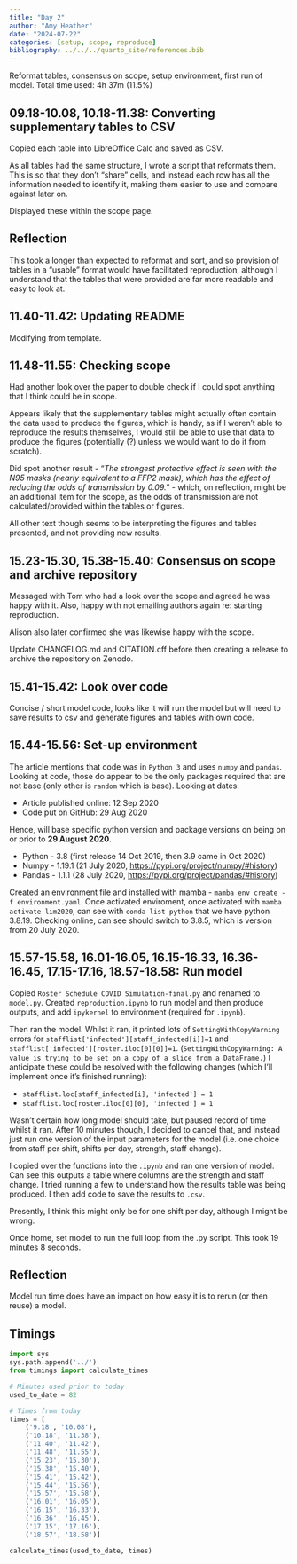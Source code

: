 ```yaml
---
title: "Day 2"
author: "Amy Heather"
date: "2024-07-22"
categories: [setup, scope, reproduce]
bibliography: ../../../quarto_site/references.bib
---
```


::: {.callout-note}

Reformat tables, consensus on scope, setup environment, first run of model. Total time used: 4h 37m (11.5%)

:::

## 09.18-10.08, 10.18-11.38: Converting supplementary tables to CSV

Copied each table into LibreOffice Calc and saved as CSV.

As all tables had the same structure, I wrote a script that reformats them. This is so that they don't "share" cells, and instead each row has all the information needed to identify it, making them easier to use and compare against later on.

Displayed these within the scope page.

::: {.callout-tip}
## Reflection

This took a longer than expected to reformat and sort, and so provision of tables in a "usable" format would have facilitated reproduction, although I understand that the tables that were provided are far more readable and easy to look at.
:::

## 11.40-11.42: Updating README

Modifying from template.

## 11.48-11.55: Checking scope

Had another look over the paper to double check if I could spot anything that I think could be in scope.

Appears likely that the supplementary tables might actually often contain the data used to produce the figures, which is handy, as if I weren't able to reproduce the results themselves, I would still be able to use that data to produce the figures (potentially (?) unless we would want to do it from scratch).

Did spot another result - "*The strongest protective effect is seen with the N95 masks (nearly equivalent to a FFP2 mask), which has the effect of reducing the odds of transmission by 0.09.*" - which, on reflection, might be an additional item for the scope, as the odds of transmission are not calculated/provided within the tables or figures.

All other text though seems to be interpreting the figures and tables presented, and not providing new results.

## 15.23-15.30, 15.38-15.40: Consensus on scope and archive repository

Messaged with Tom who had a look over the scope and agreed he was happy with it. Also, happy with not emailing authors again re: starting reproduction.

Alison also later confirmed she was likewise happy with the scope.

Update CHANGELOG.md and CITATION.cff before then creating a release to archive the repository on Zenodo.

## 15.41-15.42: Look over code

Concise / short model code, looks like it will run the model but will need to save results to csv and generate figures and tables with own code.

## 15.44-15.56: Set-up environment

The article mentions that code was in `Python 3` and uses `numpy` and `pandas`. Looking at code, those do appear to be the only packages required that are not base (only other is `random` which is base). Looking at dates:

* Article published online: 12 Sep 2020
* Code put on GitHub: 29 Aug 2020

Hence, will base specific python version and package versions on being on or prior to **29 August 2020**.

* Python - 3.8 (first release 14 Oct 2019, then 3.9 came in Oct 2020)
* Numpy - 1.19.1 (21 July 2020, <https://pypi.org/project/numpy/#history>)
* Pandas - 1.1.1 (28 July 2020, <https://pypi.org/project/pandas/#history>)

Created an environment file and installed with mamba - `mamba env create -f environment.yaml`. Once activated enviroment, once activated with `mamba activate lim2020`, can see with `conda list python` that we have python 3.8.19. Checking online, can see should switch to 3.8.5, which is version from 20 July 2020.

## 15.57-15.58, 16.01-16.05, 16.15-16.33, 16.36-16.45, 17.15-17.16, 18.57-18.58: Run model

Copied `Roster Schedule COVID Simulation-final.py` and renamed to `model.py`. Created `reproduction.ipynb` to run model and then produce outputs, and add `ipykernel` to environment (required for `.ipynb`).

Then ran the model. Whilst it ran, it printed lots of `SettingWithCopyWarning` errors for `stafflist['infected'][staff_infected[i]]=1` and `stafflist['infected'][roster.iloc[0][0]]=1`. (`SettingWithCopyWarning: A value is trying to be set on a copy of a slice from a DataFrame.`) I anticipate these could be resolved with the following changes (which I'll implement once it's finished running):

* `stafflist.loc[staff_infected[i], 'infected'] = 1`
* `stafflist.loc[roster.iloc[0][0], 'infected'] = 1`

Wasn't certain how long model should take, but paused record of time whilst it ran. After 10 minutes though, I decided to cancel that, and instead just run one version of the input parameters for the model (i.e. one choice from staff per shift, shifts per day, strength, staff change).

I copied over the functions into the `.ipynb` and ran one version of model. Can see this outputs a table where columns are the strength and staff change. I tried running a few to understand how the results table was being produced. I then add code to save the results to `.csv`.

Presently, I think this might only be for one shift per day, although I might be wrong.

Once home, set model to run the full loop from the .py script. This took 19 minutes 8 seconds.

::: {.callout-tip}
## Reflection

Model run time does have an impact on how easy it is to rerun (or then reuse) a model.
:::

## Timings

```python
import sys
sys.path.append('../')
from timings import calculate_times

# Minutes used prior to today
used_to_date = 82

# Times from today
times = [
    ('9.18', '10.08'),
    ('10.18', '11.38'),
    ('11.40', '11.42'),
    ('11.48', '11.55'),
    ('15.23', '15.30'),
    ('15.38', '15.40'),
    ('15.41', '15.42'),
    ('15.44', '15.56'),
    ('15.57', '15.58'),
    ('16.01', '16.05'),
    ('16.15', '16.33'),
    ('16.36', '16.45'),
    ('17.15', '17.16'),
    ('18.57', '18.58')]

calculate_times(used_to_date, times)
```